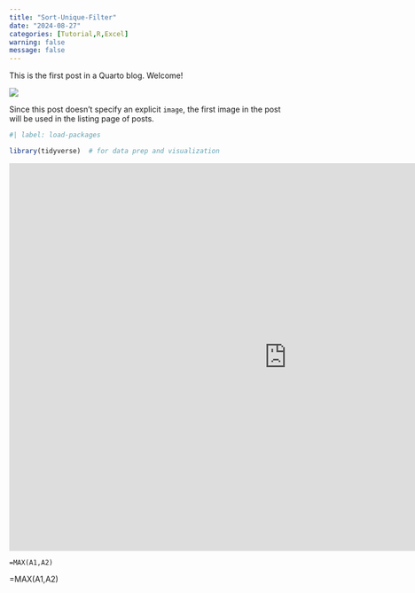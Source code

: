 ```yaml
---
title: "Sort-Unique-Filter"
date: "2024-08-27"
categories: [Tutorial,R,Excel]
warning: false
message: false
---
```


This is the first post in a Quarto blog. Welcome!

![](thumbnail.jpg)

Since this post doesn't specify an explicit `image`, the first image in the post will be used in the listing page of posts.

```r
#| label: load-packages

library(tidyverse)  # for data prep and visualization
```

```{=html}
<iframe id="example1" src="https://deadicated-to-data.shinyapps.io/stockVis"
style="border: non; width: 1000px; height: 700px"
frameborder="0">
</iframe>
```

``` <scala>
=MAX(A1,A2)
```

=MAX(A1,A2)
